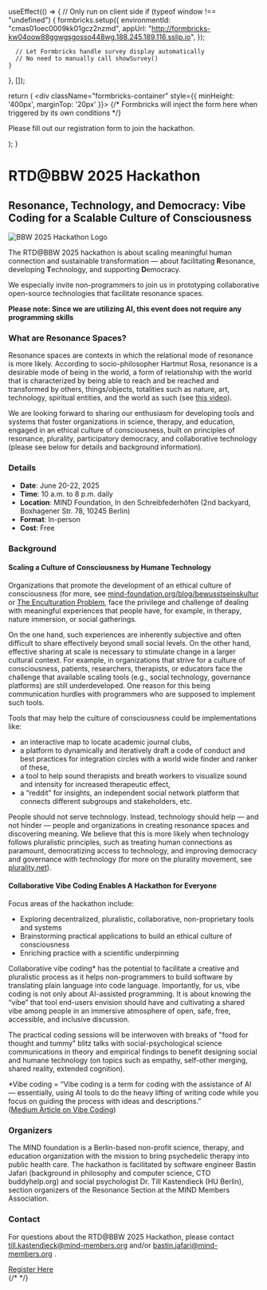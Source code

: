 
  useEffect(() => {
    // Only run on client side
    if (typeof window !== "undefined") {
      formbricks.setup({
        environmentId: "cmas01oec0009kk01gcz2nzmd",
        appUrl: "http://formbricks-kw04oow88ggwgsgosso448wg.188.245.189.116.sslip.io",
      });
      
      // Let Formbricks handle survey display automatically
      // No need to manually call showSurvey()
    }
  }, []);

  return (
    <div className="formbricks-container" style={{ minHeight: '400px', marginTop: '20px' }}>
      {/* Formbricks will inject the form here when triggered by its own conditions */}
      <p>Please fill out our registration form to join the hackathon.</p>
    </div>
  );
}

# RTD@BBW 2025 Hackathon

## Resonance, Technology, and Democracy: Vibe Coding for a Scalable Culture of Consciousness

<div style={{display: 'flex', justifyContent: 'center', margin: '2rem 0'}}>
  <Image 
    src="/images/bbw-2025-logo-transp-cent.png" 
    alt="BBW 2025 Hackathon Logo" 
    width={500} 
    height={500} 
    style={{maxWidth: '100%', height: 'auto'}}
  />
</div>

The RTD@BBW 2025 hackathon is about scaling meaningful human connection and sustainable transformation — about facilitating **R**esonance, developing **T**echnology, and supporting **D**emocracy.

We especially invite non-programmers to join us in prototyping collaborative open-source technologies that facilitate resonance spaces.

**Please note: Since we are utilizing AI, this event does not require any programming skills**

### What are Resonance Spaces?

Resonance spaces are contexts in which the relational mode of resonance is more likely. According to socio-philosopher Hartmut Rosa, resonance is a desirable mode of being in the world, a form of relationship with the world that is characterized by being able to reach and be reached and transformed by others, things/objects, totalities such as nature, art, technology, spiritual entities, and the world as such (see [this video](https://www.youtube.com/watch?v=HuXsoK7y1FQ)).

We are looking forward to sharing our enthusiasm for developing tools and systems that foster organizations in science, therapy, and education, engaged in an ethical culture of consciousness, built on principles of resonance, plurality, participatory democracy, and collaborative technology (please see below for details and background information).

### Details

- **Date**: June 20-22, 2025
- **Time**: 10 a.m. to 8 p.m. daily
- **Location**: MIND Foundation, In den Schreibfederhöfen (2nd backyard, Boxhagener Str. 78, 10245 Berlin)
- **Format**: In-person
- **Cost**: Free

### Background

#### Scaling a Culture of Consciousness by Humane Technology
Organizations that promote the development of an ethical culture of consciousness (for more, see [mind-foundation.org/blog/bewusstseinskultur](https://www.mind-foundation.org/blog/bewusstseinskultur) or [The Enculturation Problem](https://academic.oup.com/book/58175/chapter-abstract/480356539), face the privilege and challenge of dealing with meaningful experiences that people have, for example, in therapy, nature immersion, or social gatherings.

On the one hand, such experiences are inherently subjective and often difficult to share effectively beyond small social levels. On the other hand, effective sharing at scale is necessary to stimulate change in a larger cultural context. For example, in organizations that strive for a culture of consciousness, patients, researchers, therapists, or educators face the challenge that available scaling tools (e.g., social technology, governance platforms) are still underdeveloped. One reason for this being communication hurdles with programmers who are supposed to implement such tools.

Tools that may help the culture of consciousness could be implementations like:

- an interactive map to locate academic journal clubs,  
- a platform to dynamically and iteratively draft a code of conduct and best practices for integration circles with a world wide finder and ranker of these, 
- a tool to help sound therapists and breath workers to visualize sound and intensity for increased therapeutic effect,  
- a “reddit” for insights, an independent social network platform that connects different subgroups and stakeholders, etc.

People should not serve technology. Instead, technology should help — and not hinder — people and organizations in creating resonance spaces and discovering meaning. We believe that this is more likely when technology follows pluralistic principles, such as treating human connections as paramount, democratizing access to technology, and improving democracy and governance with technology (for more on the plurality movement, see [plurality.net](http://plurality.net)).

#### Collaborative Vibe Coding Enables A Hackathon for Everyone

Focus areas of the hackathon include:  

- Exploring decentralized, pluralistic, collaborative, non-proprietary tools and systems   
- Brainstorming practical applications to build an ethical culture of consciousness   
- Enriching practice with a scientific underpinning

Collaborative vibe coding\* has the potential to facilitate a creative and pluralistic process as it helps non-programmers to build software by translating plain language into code language. Importantly, for us, vibe coding is not only about AI-assisted programming. It is about knowing the “vibe” that tool end-users envision should have and cultivating a shared vibe among people in an immersive atmosphere of open, safe, free, accessible, and inclusive discussion.

The practical coding sessions will be interwoven with breaks of "food for thought and tummy" blitz talks with social-psychological science communications in theory and empirical findings to benefit designing social and humane technology (on topics such as empathy, self-other merging, shared reality, extended cognition).

\*Vibe coding \= “Vibe coding is a term for coding with the assistance of AI — essentially, using AI tools to do the heavy lifting of writing code while you focus on guiding the process with ideas and descriptions.”  
([Medium Article on Vibe Coding](https://medium.com/@niall.mcnulty/vibe-coding-b79a6d3f0caa))

### Organizers

The MIND foundation is a Berlin-based non-profit science, therapy, and education organization with the mission to bring psychedelic therapy into public health care. The hackathon is facilitated by software engineer Bastin Jafari (background in philosophy and computer science, CTO buddyhelp.org) and social psychologist Dr. Till Kastendieck (HU Berlin), section organizers of the Resonance Section at the MIND Members Association.

### Contact
For questions about the RTD@BBW 2025 Hackathon, please contact
till.kastendieck@mind-members.org
and/or 
bastin.jafari@mind-members.org
.

<div style={{ display: 'flex', justifyContent: 'center', margin: '2rem 0' }}>
  <a href="https://register.socialresonance.org/s/cmas0zmm1000xkk0157evijh7" style={{ padding: '12px 24px', background: '#0066cc', color: 'white', borderRadius: '4px', textDecoration: 'none', fontWeight: 'bold', fontSize: '1.2rem' }}>Register Here</a>
</div>
{/* <FormbricksForm /> */}
